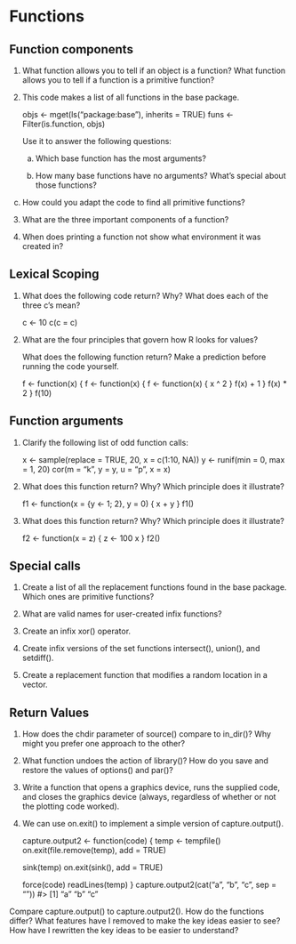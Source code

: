# Functions

## Function components

1. What function allows you to tell if an object is a function? What function allows you to tell if a function is a primitive function?

2. This code makes a list of all functions in the base package.

    objs <- mget(ls("package:base"), inherits = TRUE)
    funs <- Filter(is.function, objs)

    Use it to answer the following questions:

   a. Which base function has the most arguments?

   b. How many base functions have no arguments? What’s special about those functions?

  c. How could you adapt the code to find all primitive functions?

3. What are the three important components of a function?

4. When does printing a function not show what environment it was created in?

## Lexical Scoping

1. What does the following code return? Why? What does each of the three c’s mean?

    c <- 10
    c(c = c)

2. What are the four principles that govern how R looks for values?

    What does the following function return? Make a prediction before running the code yourself.

    f <- function(x) {
      f <- function(x) {
        f <- function(x) {
          x ^ 2
        }
        f(x) + 1
      }
      f(x) * 2
    }
    f(10)
    
## Function arguments

1. Clarify the following list of odd function calls:

    x <- sample(replace = TRUE, 20, x = c(1:10, NA))
    y <- runif(min = 0, max = 1, 20)
    cor(m = "k", y = y, u = "p", x = x)

2. What does this function return? Why? Which principle does it illustrate?

    f1 <- function(x = {y <- 1; 2}, y = 0) {
      x + y
    }
    f1()

3. What does this function return? Why? Which principle does it illustrate?

    f2 <- function(x = z) {
      z <- 100
      x
    }
    f2()
    
## Special calls

1.  Create a list of all the replacement functions found in the base package. Which ones are primitive functions?

2. What are valid names for user-created infix functions?

3. Create an infix xor() operator.

4. Create infix versions of the set functions intersect(), union(), and setdiff().

5. Create a replacement function that modifies a random location in a vector.

## Return Values

1.  How does the chdir parameter of source() compare to in_dir()? Why might you prefer one approach to the other?

2.  What function undoes the action of library()? How do you save and restore the values of options() and par()?

3. Write a function that opens a graphics device, runs the supplied code, and closes the graphics device (always, regardless of whether or not the plotting code worked).

4.  We can use on.exit() to implement a simple version of capture.output().

    capture.output2 <- function(code) {
      temp <- tempfile()
      on.exit(file.remove(temp), add = TRUE)

      sink(temp)
      on.exit(sink(), add = TRUE)

      force(code)
      readLines(temp)
    }
    capture.output2(cat("a", "b", "c", sep = "\n"))
    #> [1] "a" "b" "c"

 Compare capture.output() to capture.output2(). How do the functions differ? What features have I removed to make the key ideas easier to see? How have I rewritten the key ideas to be easier to understand?
